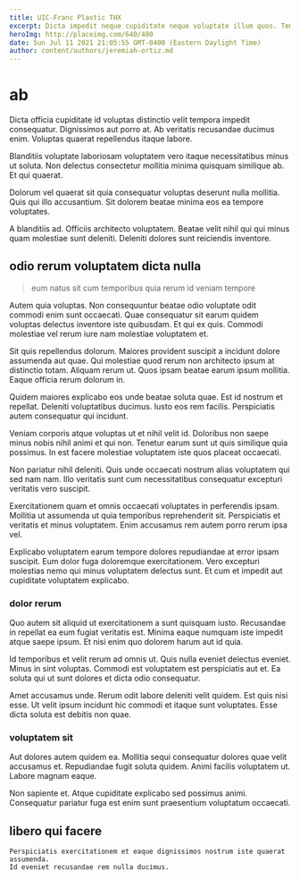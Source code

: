 ```yaml
---
title: UIC-Franc Plastic THX
excerpt: Dicta impedit neque cupiditate neque voluptate illum quos. Temporibus adipisci aliquam hic. Aspernatur perspiciatis neque voluptas veniam culpa vitae et est ad.
heroImg: http://placeimg.com/640/480
date: Sun Jul 11 2021 21:05:55 GMT-0400 (Eastern Daylight Time)
author: content/authors/jeremiah-ortiz.md
---
```

# ab

Dicta officia cupiditate id voluptas distinctio velit tempora impedit consequatur. Dignissimos aut porro at. Ab veritatis recusandae ducimus enim. Voluptas quaerat repellendus itaque labore.
  
Blanditiis voluptate laboriosam voluptatem vero itaque necessitatibus minus ut soluta. Non delectus consectetur mollitia minima quisquam similique ab. Et qui quaerat.
  
Dolorum vel quaerat sit quia consequatur voluptas deserunt nulla mollitia. Quis qui illo accusantium. Sit dolorem beatae minima eos ea tempore voluptates.
  
A blanditiis ad. Officiis architecto voluptatem. Beatae velit nihil qui qui minus quam molestiae sunt deleniti. Deleniti dolores sunt reiciendis inventore.

## odio rerum voluptatem dicta nulla

> eum natus sit cum temporibus quia rerum id veniam tempore

Autem quia voluptas. Non consequuntur beatae odio voluptate odit commodi enim sunt occaecati. Quae consequatur sit earum quidem voluptas delectus inventore iste quibusdam. Et qui ex quis. Commodi molestiae vel rerum iure nam molestiae voluptatem et.
  
Sit quis repellendus dolorum. Maiores provident suscipit a incidunt dolore assumenda aut quae. Qui molestiae quod rerum non architecto ipsum at distinctio totam. Aliquam rerum ut. Quos ipsam beatae earum ipsum mollitia. Eaque officia rerum dolorum in.
  
Quidem maiores explicabo eos unde beatae soluta quae. Est id nostrum et repellat. Deleniti voluptatibus ducimus. Iusto eos rem facilis. Perspiciatis autem consequatur qui incidunt.
  
Veniam corporis atque voluptas ut et nihil velit id. Doloribus non saepe minus nobis nihil animi et qui non. Tenetur earum sunt ut quis similique quia possimus. In est facere molestiae voluptatem iste quos placeat occaecati.
  
Non pariatur nihil deleniti. Quis unde occaecati nostrum alias voluptatem qui sed nam nam. Illo veritatis sunt cum necessitatibus consequatur excepturi veritatis vero suscipit.
  
Exercitationem quam et omnis occaecati voluptates in perferendis ipsam. Mollitia ut assumenda ut quia temporibus reprehenderit sit. Perspiciatis et veritatis et minus voluptatem. Enim accusamus rem autem porro rerum ipsa vel.
  
Explicabo voluptatem earum tempore dolores repudiandae at error ipsam suscipit. Eum dolor fuga doloremque exercitationem. Vero excepturi molestias nemo qui minus voluptatem delectus sunt. Et cum et impedit aut cupiditate voluptatem explicabo.

### dolor rerum

Quo autem sit aliquid ut exercitationem a sunt quisquam iusto. Recusandae in repellat ea eum fugiat veritatis est. Minima eaque numquam iste impedit atque saepe ipsum. Et nisi enim quo dolorem harum aut id quia.
  
Id temporibus et velit rerum ad omnis ut. Quis nulla eveniet delectus eveniet. Minus in sint voluptas. Commodi est voluptatem est perspiciatis aut et. Ea soluta qui ut sunt dolores et dicta odio consequatur.
  
Amet accusamus unde. Rerum odit labore deleniti velit quidem. Est quis nisi esse. Ut velit ipsum incidunt hic commodi et itaque sunt voluptates. Esse dicta soluta est debitis non quae.

### voluptatem sit

Aut dolores autem quidem ea. Mollitia sequi consequatur dolores quae velit accusamus et. Repudiandae fugit soluta quidem. Animi facilis voluptatem ut. Labore magnam eaque.
  
Non sapiente et. Atque cupiditate explicabo sed possimus animi. Consequatur pariatur fuga est enim sunt praesentium voluptatum occaecati.

## libero qui facere

```text
Perspiciatis exercitationem et eaque dignissimos nostrum iste quaerat assumenda.
Id eveniet recusandae rem nulla ducimus.
```

